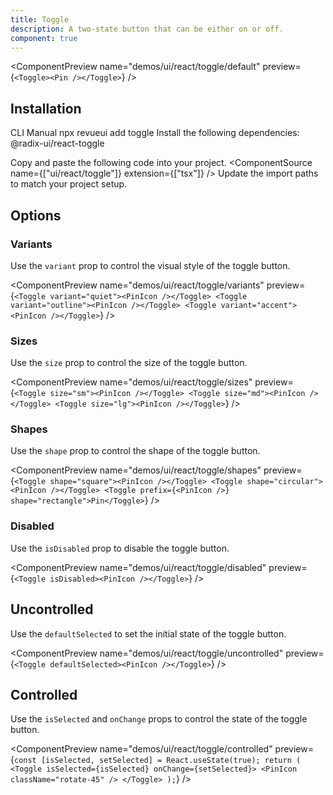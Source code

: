 ```yaml
---
title: Toggle
description: A two-state button that can be either on or off.
component: true
---
```


<ComponentPreview
  name="demos/ui/react/toggle/default"
  preview={`<Toggle><Pin /></Toggle>`}
/>

## Installation

<Tabs defaultValue="cli">
<TabsList>
<TabsTrigger value="cli">
CLI
</TabsTrigger>
<TabsTrigger value="manual">  
Manual
</TabsTrigger>
</TabsList>

<TabsContent value="cli">
<Bash>
<BashCommand>npx</BashCommand> revueui add toggle
</Bash>
</TabsContent>

<TabsContent value="manual">
<Steps>
  <Step className='flex items-center gap-2 mb-2'>Install the following dependencies:<SelectPackageManager/></Step>

<Bash>
<PackageManager/> @radix-ui/react-toggle
</Bash>

  <Step>Copy and paste the following code into your project.</Step>
  <ComponentSource name={["ui/react/toggle"]} extension={["tsx"]} />
  <Step>Update the import paths to match your project setup.</Step>
</Steps>
</TabsContent>
</Tabs>

## Options

### Variants

Use the `variant` prop to control the visual style of the toggle button.

<ComponentPreview
  name="demos/ui/react/toggle/variants"
  preview={`<Toggle variant="quiet"><PinIcon /></Toggle>
<Toggle variant="outline"><PinIcon /></Toggle>
<Toggle variant="accent"><PinIcon /></Toggle>`}
/>

### Sizes

Use the `size` prop to control the size of the toggle button.

<ComponentPreview
  name="demos/ui/react/toggle/sizes"
  preview={`<Toggle size="sm"><PinIcon /></Toggle>
<Toggle size="md"><PinIcon /></Toggle>
<Toggle size="lg"><PinIcon /></Toggle>`}
/>

### Shapes

Use the `shape` prop to control the shape of the toggle button.

<ComponentPreview
  name="demos/ui/react/toggle/shapes"
  preview={`<Toggle shape="square"><PinIcon /></Toggle>
<Toggle shape="circular"><PinIcon /></Toggle>
<Toggle prefix={<PinIcon />} shape="rectangle">Pin</Toggle>`}
/>

### Disabled

Use the `isDisabled` prop to disable the toggle button.

<ComponentPreview
  name="demos/ui/react/toggle/disabled"
  preview={`<Toggle isDisabled><PinIcon /></Toggle>`}
/>

## Uncontrolled

Use the `defaultSelected` to set the initial state of the toggle button.

<ComponentPreview
  name="demos/ui/react/toggle/uncontrolled"
  preview={`<Toggle defaultSelected><PinIcon /></Toggle>`}
/>

## Controlled

Use the `isSelected` and `onChange` props to control the state of the toggle button.

<ComponentPreview
  name="demos/ui/react/toggle/controlled"
  preview={`const [isSelected, setSelected] = React.useState(true);
return (
  <Toggle isSelected={isSelected} onChange={setSelected}>
    <PinIcon className="rotate-45" />
  </Toggle>
);`}
/>
